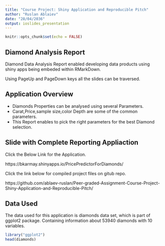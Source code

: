 ---
title: "Course Project: Shiny Application and Reproducible Pitch"
author: "Ruslan Ablaiev"
date: "28/04/2036"
output: ioslides_presentation
---

```{r setup, include=FALSE}
knitr::opts_chunk$set(echo = FALSE)
```

## Diamond Analysis Report

Diamond Data Analysis Report enabled developing data products using shiny apps being embeded within RMarkDown.

Using PageUp and PageDown keys all the slides can be traversed.

## Application Overview

- Diamonds Properties can be analysed using several Parameters.
- Carat,Price,sample size,color Depth are some of the common parameters.
- This Report enables to pick the right parameters for the best Diamond selection.


## Slide with Complete Reporting Appliaction

Click the Below Link for the Application.

https://bkarmay.shinyapps.io/PricePredictorForDiamonds/

Click the link below for compiled project files on gitub repo.

https://github.com/ablaev-ruslan/Peer-graded-Assignment-Course-Project-Shiny-Application-and-Reproducible-Pitch/

## Data Used
The data used for this application is diamonds data set, which is part of ggplot2 package. Containing information about 53940 diamonds with 10 variables.

```{r, echo=TRUE}
library("ggplot2")
head(diamonds)
```








